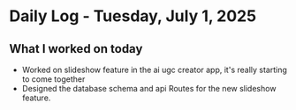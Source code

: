 # Daily Log - Tuesday, July 1, 2025

## What I worked on today

- Worked on slideshow feature in the ai ugc creator app, it's really starting to come together
- Designed the database schema and api Routes for the new slideshow feature. 


